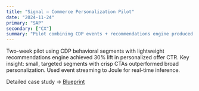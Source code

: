 ```yaml
---
title: "Signal — Commerce Personalization Pilot"
date: "2024-11-24"
primary: "SAP"
secondary: ["CX"]
summary: "Pilot combining CDP events + recommendations engine produced a 30% lift in personalized offer CTR in a two-week window."
---
```


Two-week pilot using CDP behavioral segments with lightweight recommendations engine achieved 30% lift in personalized offer CTR. Key insight: small, targeted segments with crisp CTAs outperformed broad personalization. Used event streaming to Joule for real-time inference.

Detailed case study → [Blueprint](/blueprints/commerce-personalization-pilot)